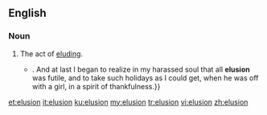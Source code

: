 {{also|elusión}}
==English==

===Noun===
{{en-noun|~}}

# The act of [[elude|elud]]ing.
#* {{quote-book|year=1898|author={{w|Winston Churchill (novelist)|Winston Churchill}}
|title={{w|The Celebrity}}|chapter=4
|passage=No matter how early I came down, I would find him on the veranda, smoking cigarettes, or{{...}}. And at last I began to realize in my harassed soul that all '''elusion''' was futile, and to take such holidays as I could get, when he was off with a girl, in a spirit of thankfulness.}}

[[et:elusion]]
[[it:elusion]]
[[ku:elusion]]
[[my:elusion]]
[[tr:elusion]]
[[vi:elusion]]
[[zh:elusion]]